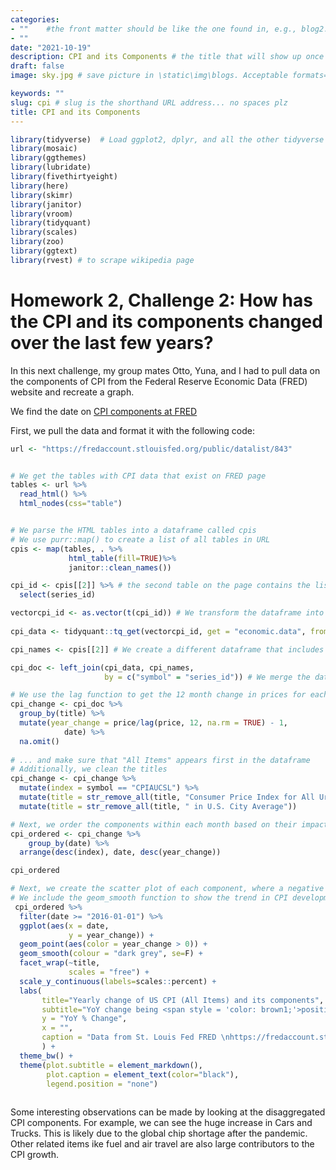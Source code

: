 ```yaml
---
categories:  
- ""    #the front matter should be like the one found in, e.g., blog2.md. It cannot be like the normal Rmd we used
- ""
date: "2021-10-19"
description: CPI and its Components # the title that will show up once someone gets to this page
draft: false
image: sky.jpg # save picture in \static\img\blogs. Acceptable formats= jpg, jpeg, or png . Your iPhone pics wont work

keywords: ""
slug: cpi # slug is the shorthand URL address... no spaces plz
title: CPI and its Components
---
```

  
  
```r
library(tidyverse)  # Load ggplot2, dplyr, and all the other tidyverse packages
library(mosaic)
library(ggthemes)
library(lubridate)
library(fivethirtyeight)
library(here)
library(skimr)
library(janitor)
library(vroom)
library(tidyquant)
library(scales)
library(zoo)
library(ggtext)
library(rvest) # to scrape wikipedia page
```

# Homework 2, Challenge 2: How has the CPI and its components changed over the last few years?

In this next challenge, my group mates Otto, Yuna, and I had to pull data on the components of CPI from the Federal Reserve Economic Data (FRED) website and recreate a graph.

We find the date on [CPI components at  FRED](https://fredaccount.stlouisfed.org/public/datalist/843)

First, we pull the data and format it with the following code:

```r
url <- "https://fredaccount.stlouisfed.org/public/datalist/843"


# We get the tables with CPI data that exist on FRED page 
tables <- url %>% 
  read_html() %>% 
  html_nodes(css="table")


# We parse the HTML tables into a dataframe called cpis 
# We use purr::map() to create a list of all tables in URL
cpis <- map(tables, . %>% 
             html_table(fill=TRUE)%>% 
             janitor::clean_names())

cpi_id <- cpis[[2]] %>% # the second table on the page contains the list of all cpi components
  select(series_id)

vectorcpi_id <- as.vector(t(cpi_id)) # We transform the dataframe into vector form
  
cpi_data <- tidyquant::tq_get(vectorcpi_id, get = "economic.data", from =  "2000-01-01") # We extract data from the FRED website 

cpi_names <- cpis[[2]] # We create a different dataframe that includes the observation titles called cpi_names

cpi_doc <- left_join(cpi_data, cpi_names,
                     by = c("symbol" = "series_id")) # We merge the data and the titles dataframes

# We use the lag function to get the 12 month change in prices for each component ...
cpi_change <- cpi_doc %>%
  group_by(title) %>% 
  mutate(year_change = price/lag(price, 12, na.rm = TRUE) - 1,
            date) %>% 
  na.omit()
  
# ... and make sure that "All Items" appears first in the dataframe
# Additionally, we clean the titles
cpi_change <- cpi_change %>% 
  mutate(index = symbol == "CPIAUCSL") %>%
  mutate(title = str_remove_all(title, "Consumer Price Index for All Urban Consumers: ")) %>%
  mutate(title = str_remove_all(title, " in U.S. City Average"))

# Next, we order the components within each month based on their impact on the annual CPI change for that month and create a new dataframe
cpi_ordered <- cpi_change %>%
    group_by(date) %>%
  arrange(desc(index), date, desc(year_change))

cpi_ordered
```


```r
# Next, we create the scatter plot of each component, where a negative change is shown in blue and a positive change in CPI is shown in red
# We include the geom_smooth function to show the trend in CPI development
 cpi_ordered %>% 
  filter(date >= "2016-01-01") %>% 
  ggplot(aes(x = date, 
             y = year_change)) +
  geom_point(aes(color = year_change > 0)) +
  geom_smooth(colour = "dark grey", se=F) +
  facet_wrap(~title, 
             scales = "free") + 
  scale_y_continuous(labels=scales::percent) +
  labs(
       title="Yearly change of US CPI (All Items) and its components",
       subtitle="YoY change being <span style = 'color: brown1;'>positive</span> or <span style = 'color: darkturquoise;'>negative</span> \nJan 2016 to Aug 2021",
       y = "YoY % Change",
       x = "",
       caption = "Data from St. Louis Fed FRED \nhttps://fredaccount.stlouisfed.org/public/datalist/843"
       ) +
  theme_bw() +
  theme(plot.subtitle = element_markdown(),
        plot.caption = element_text(color="black"),
        legend.position = "none")
   

```

Some interesting observations can be made by looking at the disaggregated CPI components. For example, we can see the huge increase in Cars and Trucks. This is likely due to the global chip shortage after the pandemic. Other related items ike fuel and air travel are also large contributors to the CPI growth. 
